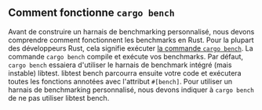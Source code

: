 ## Comment fonctionne `cargo bench`

Avant de construire un harnais de benchmarking personnalisé, nous devons comprendre comment fonctionnent les benchmarks en Rust. Pour la plupart des développeurs Rust, cela signifie exécuter [la commande `cargo bench`][cargo bench]. La commande `cargo bench` compile et exécute vos benchmarks. Par défaut, `cargo bench` essaiera d'utiliser le harnais de benchmark intégré (mais instable) libtest. libtest bench parcourra ensuite votre code et exécutera toutes les fonctions annotées avec l'attribut `#[bench]`. Pour utiliser un harnais de benchmarking personnalisé, nous devons indiquer à `cargo bench` de ne pas utiliser libtest bench.

[cargo bench]: https://doc.rust-lang.org/cargo/commands/cargo-bench.html
